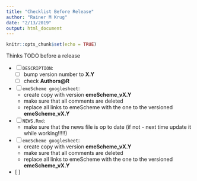 ```yaml
---
title: "Checklist Before Release"
author: "Rainer M Krug"
date: "2/13/2019"
output: html_document
---
```


```r
knitr::opts_chunk$set(echo = TRUE)
```
Thinks TODO before a release

- [ ] `DESCRIPTION`: 
  - [ ] bump version number to **X.Y**
  - [ ] check **Authors@R**

- [ ] `emeScheme googlesheet`:
  - create copy with version **emeScheme_vX.Y**
  - make sure that all comments are deleted
  - replace all links to emeScheme with the one to the versioned **emeScheme_vX.Y**

- [ ] `NEWS.Rmd`:
  - make sure that the news file is op to date (if not - next time update it while working!!!!!)

- [ ] `emeScheme googlesheet`:
  - create copy with version **emeScheme_vX.Y**
  - make sure that all comments are deleted
  - replace all links to emeScheme with the one to the versioned **emeScheme_vX.Y**
- [ ] 
